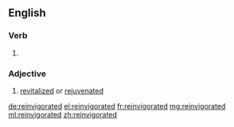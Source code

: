 ==English==

===Verb===
{{head|en|verb form}}

# {{en-past of|reinvigorate}}

===Adjective===
{{en-adj}}

# [[revitalized]] or [[rejuvenated]]

[[de:reinvigorated]]
[[el:reinvigorated]]
[[fr:reinvigorated]]
[[mg:reinvigorated]]
[[ml:reinvigorated]]
[[zh:reinvigorated]]
